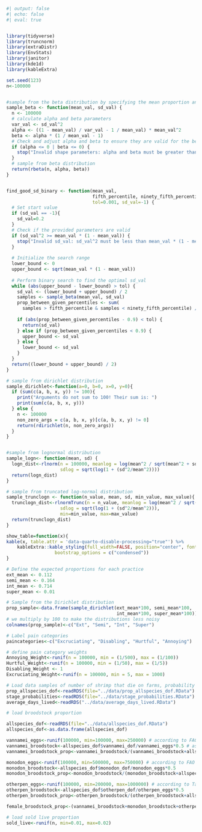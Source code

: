 
```r
#| output: false
#| echo: false
#| eval: true


library(tidyverse)
library(truncnorm)
library(extraDistr)
library(EnvStats)
library(janitor)
library(kde1d)
library(kableExtra)

set.seed(123)
n<-100000


#sample from the beta distribution by specifying the mean proportion an its standard deviation
sample_beta <- function(mean_val, sd_val) {
  n <- 100000
  # calculate alpha and beta parameters
  var_val <- sd_val^2
  alpha <- ((1 - mean_val) / var_val - 1 / mean_val) * mean_val^2
  beta <- alpha * (1 / mean_val - 1)
  # Check and adjust alpha and beta to ensure they are valid for the beta distribution
  if (alpha <= 0 | beta <= 0) {
    stop("Invalid shape parameters: alpha and beta must be greater than 0.")
  }
  # sample from beta distribution
  return(rbeta(n, alpha, beta))
}


find_good_sd_binary <- function(mean_val,
                                fifth_percentile, ninety_fifth_percentile,
                                tol=0.001, sd_val=-1) {
  # Set start value
  if (sd_val == -1){
    sd_val=0.2
  }
  # Check if the provided parameters are valid
  if (sd_val^2 >= mean_val * (1 - mean_val)) {
    stop("Invalid sd_val: sd_val^2 must be less than mean_val * (1 - mean_val).")
  }
  
  # Initialize the search range
  lower_bound <- 0
  upper_bound <- sqrt(mean_val * (1 - mean_val))
  
  # Perform binary search to find the optimal sd_val
  while (abs(upper_bound - lower_bound) > tol) {
    sd_val <- (lower_bound + upper_bound) / 2
    samples <- sample_beta(mean_val, sd_val)
    prop_between_given_percentiles <- sum(
      samples > fifth_percentile & samples < ninety_fifth_percentile) / length(samples)
    
    if (abs(prop_between_given_percentiles - 0.9) < tol) {
      return(sd_val)
    } else if (prop_between_given_percentiles < 0.9) {
      upper_bound <- sd_val
    } else {
      lower_bound <- sd_val
    }
  }
  return((lower_bound + upper_bound) / 2)
}

# sample from dirichlet distribution
sample_dirichlet<-function(a=0, b=0, x=0, y=0){
  if (sum(c(a, b, x, y)) != 100){
    print("Arguments do not sum to 100! Their sum is: ")
    print(sum(c(a, b, x, y)))
  } else {
    n <- 100000
    non_zero_args = c(a, b, x, y)[c(a, b, x, y) != 0]
    return(rdirichlet(n, non_zero_args))
  }
}


#sample from lognormal distribution
sample_logn<- function(mean, sd) {
  logn_dist<-rlnorm(n = 100000, meanlog = log(mean^2 / sqrt(mean^2 + sd^2)),
                    sdlog = sqrt(log(1 + (sd^2/mean^2))))
  return(logn_dist)
}

# sample from truncated log-normal distribution
sample_trunclogn <- function(n_value, mean, sd, min_value, max_value){
  trunclogn_dist<-rlnormTrunc(n = n_value, meanlog = log(mean^2 / sqrt(mean^2 + sd^2)),
                    sdlog = sqrt(log(1 + (sd^2/mean^2))),
                    min=min_value, max=max_value)
  return(trunclogn_dist)
}

show_table=function(x){
kable(x, table.attr = 'data-quarto-disable-processing="true"') %>%
    kableExtra::kable_styling(full_width=FALSE, position="center", font_size=12,
                  bootstrap_options = c("condensed")) 
}

# Define the expected proportions for each practice
ext_mean <- 0.112
semi_mean <- 0.164
int_mean <- 0.714
super_mean <- 0.01

# Sample from the Dirichlet distribution
prop_sample<-data.frame(sample_dirichlet(ext_mean*100, semi_mean*100, 
                                         int_mean*100, super_mean*100))
# we multiply by 100 to make the distributions less noisy
colnames(prop_sample)<-c("Ext", "Semi", "Int", "Super")

# Label pain categories
paincategories<-c("Excruciating", "Disabling", "Hurtful", "Annoying")

# define pain category weights
Annoying_Weight<-runif(n = 100000, min = (1/500), max = (1/100))
Hurtful_Weight<-runif(n = 100000, min = (1/50), max = (1/5))
Disabling_Weight <- 1
Excruciating_Weight<-runif(n = 100000, min = 5, max = 1000)

# Load data samples of number of shrimp that die on farms, probability of reaching life stages, and average days lived.
prop_allspecies_dof<-readRDS(file="../data/prop_allspecies_dof.RData")
stage_probabilities<-readRDS(file="../data/stage_probabilities.RData")
average_days_lived<-readRDS("../data/average_days_lived.RData")

# load broodstock proportion

allspecies_dof<-readRDS(file="../data/allspecies_dof.RData")
allspecies_dof<-as.data.frame(allspecies_dof)

vannamei_eggs<-runif(100000, min=100000, max=250000) # according to FAO
vannamei_broodstock<-allspecies_dof$vannamei_dof/vannamei_eggs*0.5 # assuming only half of eggs hatch. 
vannamei_broodstock_prop<-vannamei_broodstock/(vannamei_broodstock+allspecies_dof$vannamei_dof)

monodon_eggs<-runif(100000, min=500000, max=750000) # according to FAO
monodon_broodstock<-allspecies_dof$monodon_dof/monodon_eggs*0.5
monodon_broodstock_prop<-monodon_broodstock/(monodon_broodstock+allspecies_dof$monodon_dof)

otherpen_eggs<-runif(100000, min=200000, max=1000000) # according to Table 4.6a, Wickens and Lee (2002)
otherpen_broodstock<-allspecies_dof$otherpen_dof/otherpen_eggs*0.5
otherpen_broodstock_prop<-otherpen_broodstock/(otherpen_broodstock+allspecies_dof$otherpen_dof)

female_broodstock_prop<-(vannamei_broodstock+monodon_broodstock+otherpen_broodstock)/(vannamei_broodstock+monodon_broodstock+otherpen_broodstock+allspecies_dof$vannamei_dof+allspecies_dof$monodon_dof+allspecies_dof$otherpen_dof)

# load sold live proportion
sold_live<-runif(n, min=0.01, max=0.02)
```

